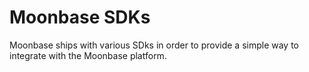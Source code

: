 
# Moonbase SDKs

Moonbase ships with various SDks in order to provide a simple way to integrate with the Moonbase platform.

<Cards>
  <Card title="Nodejs" href="https://github.com/moonbasehq/js" />
  <Card title="Golang" href="https://github.com/moonbasehq/goonbase" />
</Cards>
